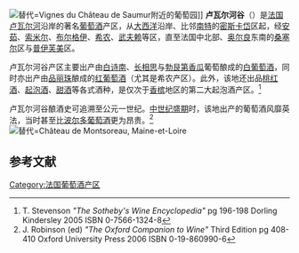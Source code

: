 [[File:Chateau_de_Saumur_depuis_les_vignes.JPG|替代=Vignes du Château de Saumur]]附近的葡萄园]]
'''卢瓦尔河谷'''（{{lang-fr|Vallée de la Loire}}）是[[法国|法国]][[卢瓦尔河|卢瓦尔河]]沿岸的著名[[葡萄酒|葡萄酒]]产区，从[[大西洋|大西洋]]沿岸、比邻[[南特|南特]]的[[密斯卡岱|密斯卡岱]]区起，经[[安茹|安茹]]、[[索米尔|索米尔]]、[[布尔格伊|布尔格伊]]、[[希农|希农]]、[[武夫赖|武夫赖]]等区，直至法国中北部、[[奥尔良|奥尔良]]东南的[[桑塞尔|桑塞尔]]区与[[普伊芙美|普伊芙美]]区。

卢瓦尔河谷产区主要出产由[[白诗南|白诗南]]、[[长相思|长相思]]与[[勃艮第香瓜|勃艮第香瓜]]葡萄酿成的[[白葡萄酒|白葡萄酒]]，同时亦出产由[[品丽珠|品丽珠]]酿成的[[红葡萄酒|红葡萄酒]]（尤其是希农产区）。此外，该地还出品[[桃红酒|桃红酒]]、[[起泡酒|起泡酒]]、[[甜酒|甜酒]]等各式酒种，是仅次于[[香槟|香槟]]地区的第二大起泡酒产区。<ref name="Sotheby pg 196-198">T. Stevenson ''"The Sotheby's Wine Encyclopedia"'' pg 196-198 Dorling Kindersley 2005 ISBN 0-7566-1324-8</ref>

卢瓦尔河谷酿酒史可追溯至公元一世纪。[[中世纪盛期|中世纪盛期]]时，该地出产的葡萄酒风靡英法，当时甚至比[[波尔多葡萄酒|波尔多葡萄酒]]更为昂贵。<ref name="Oxford pg 408-410">J. Robinson (ed) ''"The Oxford Companion to Wine"'' Third Edition  pg 408-410 Oxford University Press 2006 ISBN 0-19-860990-6</ref>
[[File:Château_de_Montsoreau(Maine-et-Loire).jpg|替代=Château de Montsoreau, Maine-et-Loire]]

== 参考文献 ==
{{reflist}}

{{葡萄酒}}
[[Category:法国葡萄酒产区|Category:法国葡萄酒产区]]